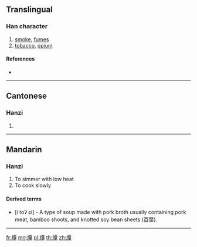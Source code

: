 ==Translingual==

{{rfc|lang=zh}}
===Han character===
{{Han char|rn=86|rad=火|as=12|sn=16|four=91846|canj=FMWJ}}

# [[smoke]], [[fumes]]
# [[tobacco]], [[opium]]

====References====
* {{Han ref|kx=0682.040|dkj=19391|dj=1094.050|hdz=32232.130|uh=71C2|ud=29122|bh=EA48|bd=59976}}

----

==Cantonese==

===Hanzi===
{{yue-hanzi|jyut=taam4|y=taam4}}

# {{defn|lang=yue|sort=火12}}

----

==Mandarin==

===Hanzi===
{{zh-pron
|m=qián
|wg=ch'ien<sup>2</sup>
|w=toʔ,zi
}}

# To simmer with low heat
# To cook slowly

====Derived terms====
* {{zh-l|腌燂鮮}} [i toʔ ɕi] - A type of soup made with pork broth usually containing pork meat, bamboo shoots, and knotted soy bean sheets (百葉).

----

[[fr:燂]]
[[mg:燂]]
[[pl:燂]]
[[th:燂]]
[[zh:燂]]